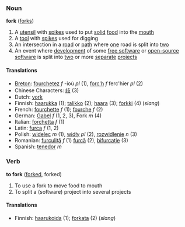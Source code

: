 === Noun ===
'''fork''' ([[forks]])

#A [[utensil]] with [[spike]]s used to put [[solid]] [[food]] into the [[mouth]]
#A [[tool]] with [[spike]]s used for digging
#An intersection in a [[road]] or [[path]] where [[one]] road is split into [[two]]
#An event where [[development]] of some [[free software]] or [[open source|open-source]] [[software]] is split into [[two]] or more [[separate]] [[project]]s

==== Translations ====
*[[Breton]]: [[fourchetez]]  ''f'' -ioù ''pl'' (1), [[forc'h]] ''f'' ferc'hier ''pl'' (2)
*Chinese Characters: [[歧]] (3)
*Dutch: [[vork]]
*Finnish: [[haarukka]] (1); [[talikko]] (2); [[haara]] (3); [[forkki]] (4) (''slang'')
*French: [[fourchette]] ''f'' (1); [[fourche]] ''f'' (2)
*German: [[Gabel]] ''f'' (1, 2, 3), Fork ''m'' (4)
*Italian: [[forchetta]] ''f'' (1)
*Latin: [[furca]] ''f'' (1, 2)
*Polish: [[widelec]] ''m'' (1), [[widły]] ''pl'' (2), [[rozwidlenie]] ''n'' (3) 
*Romanian: [[furculiţă]] ''f'' (1) [[furcă]] (2), [[bifurcaţie]] (3)
*Spanish: [[tenedor]] ''m''

=== Verb ===
'''to fork''' ([[forked]], forked)

#To use a fork to move food to mouth
#To split a (software) project into several projects

==== Translations ====
*Finnish: [[haarukoida]] (1); [[forkata]] (2) (''slang'')